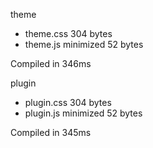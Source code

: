 
 theme

 - theme.css  304 bytes
 - theme.js  minimized  52 bytes

 Compiled in 346ms

 plugin

 - plugin.css  304 bytes
 - plugin.js  minimized  52 bytes

 Compiled in 345ms
